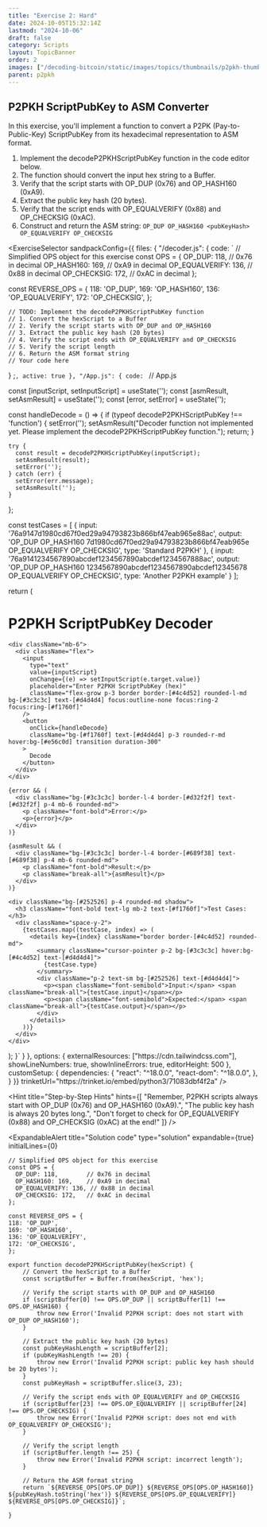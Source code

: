 ```yaml
---
title: "Exercise 2: Hard"
date: 2024-10-05T15:32:14Z
lastmod: "2024-10-06"
draft: false
category: Scripts
layout: TopicBanner
order: 2
images: ["/decoding-bitcoin/static/images/topics/thumbnails/p2pkh-thumbnail.webp"]
parent: p2pkh
---
```


## P2PKH ScriptPubKey to ASM Converter

In this exercise, you'll implement a function to convert a P2PK (Pay-to-Public-Key) ScriptPubKey from its hexadecimal representation to ASM format.

1. Implement the decodeP2PKHScriptPubKey function in the code editor below.
2. The function should convert the input hex string to a Buffer.
3. Verify that the script starts with OP_DUP (0x76) and OP_HASH160 (0xA9).
4. Extract the public key hash (20 bytes).
5. Verify that the script ends with OP_EQUALVERIFY (0x88) and OP_CHECKSIG (0xAC).
6. Construct and return the ASM string: `OP_DUP OP_HASH160 <pubKeyHash> OP_EQUALVERIFY OP_CHECKSIG`

<ExerciseSelector
  sandpackConfig={{
    files: {
      "/decoder.js": {
        code: `
// Simplified OPS object for this exercise
const OPS = {
  OP_DUP: 118,        // 0x76 in decimal
  OP_HASH160: 169,    // 0xA9 in decimal
  OP_EQUALVERIFY: 136, // 0x88 in decimal
  OP_CHECKSIG: 172,   // 0xAC in decimal
};

const REVERSE_OPS = {
118: 'OP_DUP',
169: 'OP_HASH160',
136: 'OP_EQUALVERIFY',
172: 'OP_CHECKSIG',
};

    // TODO: Implement the decodeP2PKHScriptPubKey function
    // 1. Convert the hexScript to a Buffer
    // 2. Verify the script starts with OP_DUP and OP_HASH160
    // 3. Extract the public key hash (20 bytes)
    // 4. Verify the script ends with OP_EQUALVERIFY and OP_CHECKSIG
    // 5. Verify the script length
    // 6. Return the ASM format string
    // Your code here
}
;`,
        active: true
      },
      "/App.js": {
        code: `
// App.js

  const [inputScript, setInputScript] = useState('');
  const [asmResult, setAsmResult] = useState('');
  const [error, setError] = useState('');

const handleDecode = () => {
if (typeof decodeP2PKHScriptPubKey !== 'function') {
setError('');
setAsmResult("Decoder function not implemented yet. Please implement the decodeP2PKHScriptPubKey function.");
return;
}

    try {
      const result = decodeP2PKHScriptPubKey(inputScript);
      setAsmResult(result);
      setError('');
    } catch (err) {
      setError(err.message);
      setAsmResult('');
    }

};

const testCases = [
{
input: '76a9147d1980cd67f0ed29a94793823b866bf47eab965e88ac',
output: 'OP_DUP OP_HASH160 7d1980cd67f0ed29a94793823b866bf47eab965e OP_EQUALVERIFY OP_CHECKSIG',
type: 'Standard P2PKH'
},
{
input: '76a9141234567890abcdef1234567890abcdef1234567888ac',
output: 'OP_DUP OP_HASH160 1234567890abcdef1234567890abcdef12345678 OP_EQUALVERIFY OP_CHECKSIG',
type: 'Another P2PKH example'
}
];

return (

<div className="flex items-center justify-center min-h-screen bg-[#1e1e1e]">
  <div className="max-w-3xl w-full mx-auto rounded-md m-4 p-6 bg-[#1e1e1e] shadow-md">
    <h1 className="text-3xl font-bold mb-6 text-center text-[#f1760f]">P2PKH ScriptPubKey Decoder</h1>

    <div className="mb-6">
      <div className="flex">
        <input
          type="text"
          value={inputScript}
          onChange={(e) => setInputScript(e.target.value)}
          placeholder="Enter P2PKH ScriptPubKey (hex)"
          className="flex-grow p-3 border border-[#4c4d52] rounded-l-md bg-[#3c3c3c] text-[#d4d4d4] focus:outline-none focus:ring-2 focus:ring-[#f1760f]"
        />
        <button
          onClick={handleDecode}
          className="bg-[#f1760f] text-[#d4d4d4] p-3 rounded-r-md hover:bg-[#e56c0d] transition duration-300"
        >
          Decode
        </button>
      </div>
    </div>

    {error && (
      <div className="bg-[#3c3c3c] border-l-4 border-[#d32f2f] text-[#d32f2f] p-4 mb-6 rounded-md">
        <p className="font-bold">Error:</p>
        <p>{error}</p>
      </div>
    )}

    {asmResult && (
      <div className="bg-[#3c3c3c] border-l-4 border-[#689f38] text-[#689f38] p-4 mb-6 rounded-md">
        <p className="font-bold">Result:</p>
        <p className="break-all">{asmResult}</p>
      </div>
    )}

    <div className="bg-[#252526] p-4 rounded-md shadow">
      <h3 className="font-bold text-lg mb-2 text-[#f1760f]">Test Cases:</h3>
      <div className="space-y-2">
        {testCases.map((testCase, index) => (
          <details key={index} className="border border-[#4c4d52] rounded-md">
            <summary className="cursor-pointer p-2 bg-[#3c3c3c] hover:bg-[#4c4d52] text-[#d4d4d4]">
              {testCase.type}
            </summary>
            <div className="p-2 text-sm bg-[#252526] text-[#d4d4d4]">
              <p><span className="font-semibold">Input:</span> <span className="break-all">{testCase.input}</span></p>
              <p><span className="font-semibold">Expected:</span> <span className="break-all">{testCase.output}</span></p>
            </div>
          </details>
        ))}
      </div>
    </div>

  </div>
</div>
);
}`
      }
    },
    options: {
      externalResources: ["https://cdn.tailwindcss.com"],
      showLineNumbers: true,
      showInlineErrors: true,
      editorHeight: 500
    },
    customSetup: {
      dependencies: {
        "react": "^18.0.0",
        "react-dom": "^18.0.0",
      },
    }
  }}
  trinketUrl="https://trinket.io/embed/python3/71083dbf4f2a"
/>

<Hint
    title="Step-by-Step Hints"
    hints={[
        "Remember, P2PKH scripts always start with OP_DUP (0x76) and OP_HASH160 (0xA9).",
        "The public key hash is always 20 bytes long.",
        "Don't forget to check for OP_EQUALVERIFY (0x88) and OP_CHECKSIG (0xAC) at the end!"
    ]}
/>

<ExpandableAlert
  title="Solution code"
  type="solution"
  expandable={true}
  initialLines={0}

>

```
// Simplified OPS object for this exercise
const OPS = {
  OP_DUP: 118,        // 0x76 in decimal
  OP_HASH160: 169,    // 0xA9 in decimal
  OP_EQUALVERIFY: 136, // 0x88 in decimal
  OP_CHECKSIG: 172,   // 0xAC in decimal
};

const REVERSE_OPS = {
118: 'OP_DUP',
169: 'OP_HASH160',
136: 'OP_EQUALVERIFY',
172: 'OP_CHECKSIG',
};

export function decodeP2PKHScriptPubKey(hexScript) {
    // Convert the hexScript to a Buffer
    const scriptBuffer = Buffer.from(hexScript, 'hex');

    // Verify the script starts with OP_DUP and OP_HASH160
    if (scriptBuffer[0] !== OPS.OP_DUP || scriptBuffer[1] !== OPS.OP_HASH160) {
        throw new Error('Invalid P2PKH script: does not start with OP_DUP OP_HASH160');
    }

    // Extract the public key hash (20 bytes)
    const pubKeyHashLength = scriptBuffer[2];
    if (pubKeyHashLength !== 20) {
        throw new Error('Invalid P2PKH script: public key hash should be 20 bytes');
    }
    const pubKeyHash = scriptBuffer.slice(3, 23);

    // Verify the script ends with OP_EQUALVERIFY and OP_CHECKSIG
    if (scriptBuffer[23] !== OPS.OP_EQUALVERIFY || scriptBuffer[24] !== OPS.OP_CHECKSIG) {
        throw new Error('Invalid P2PKH script: does not end with OP_EQUALVERIFY OP_CHECKSIG');
    }

    // Verify the script length
    if (scriptBuffer.length !== 25) {
        throw new Error('Invalid P2PKH script: incorrect length');
    }

    // Return the ASM format string
    return `${REVERSE_OPS[OPS.OP_DUP]} ${REVERSE_OPS[OPS.OP_HASH160]} ${pubKeyHash.toString('hex')} ${REVERSE_OPS[OPS.OP_EQUALVERIFY]} ${REVERSE_OPS[OPS.OP_CHECKSIG]}`;

}

```

</ExpandableAlert>
